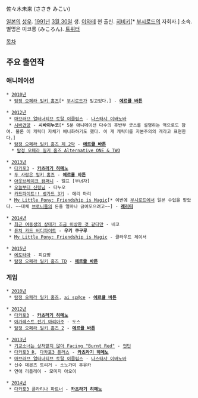 佐々木未来 (ささき みこい)

[[일본]]의 [[성우]]. [[1991년]] [[3월 30일]] 생. [[이와테]] 현 출신. [[히비키]][* [[부시로드]]의 자회사.] 소속. 별명은 미코롱 (みころん). [https://twitter.com/mikoiwate_351 트위터]

[[목차]]

== 주요 출연작 ==
=== 애니메이션 ===
 * [[2010년]]
  * [[탐정 오페라 밀키 홈즈/애니메이션|탐정 오페라 밀키 홈즈]][* [[부시로드]]가 밀고있다.] - '''[[에르큘 바튼]]'''

 * [[2012년]]
  * [[마브러브 얼터너티브 토탈 이클립스]] - [[나스타샤 이바노바]]
  * [[시바견양]] - '''시바이누코'''[* 5분 애니메이션 다수의 후반부 굿스를 설명하는 역으로도 참여. 물론 이 캐릭터 자체가 애니화하기도 했다. 이 개 캐릭터를 자본주의의 개라고 표현한다.]
  * [[탐정 오페라 밀키 홈즈/애니메이션#s-2|탐정 오페라 밀키 홈즈 제 2막]] - '''[[에르큘 바튼]]'''
   * [[탐정 오페라 밀키 홈즈/애니메이션#s-3|탐정 오페라 밀키 홈즈 Alternative ONE & TWO]]

 * [[2013년]]
  * [[다카포3]] - '''[[카츠라기 히메노]]'''
  * [[탐정 오페라 밀키 홈즈/애니메이션#s-4|두 사람은 밀키 홈즈]] - '''[[에르큘 바튼]]'''
  * [[아웃브레이크 컴퍼니]] - 엘프 [부녀자]
  * [[오늘부터 신령님]] - 타누오
  * [[카드파이트!! 뱅가드/애니메이션|카드파이트!! 뱅가드 3기]] - 에리 마리
  * [[My Little Pony: Friendship is Magic]][* 이번에 [[부시로드]]에서 일본 수입을 맡았다. ~~대체 [[브로니]]들의 돈을 얼마나 긁어모으려고~~] - '''[[래리티]]'''

 * [[2014년]]
  * [[최근 여동생의 상태가 조금 이상한 것 같다만]] - 네코
  * [[퓨처 카드 버디파이트]] - '''우키 쿠구루'''
  * [[My Little Pony: Friendship is Magic]] - 클라우드 체이서

 * [[2015년]]
  * [[에토타마]] - 피요땅
  * [[탐정 오페라 밀키 홈즈/애니메이션#s-5|탐정 오페라 밀키 홈즈 TD]] - '''[[에르큘 바튼]]'''

=== 게임 ===
 * [[2010년]]
  * [[탐정 오페라 밀키 홈즈]], [[ai sp@ce]] - '''[[에르큘 바튼]]'''

 * [[2012년]]
  * [[다카포3]] - '''[[카츠라기 히메노]]'''
  * [[아가레스트 전기|아가레스트 전기 마리아주]] - 도스
  * [[탐정 오페라 밀키 홈즈|탐정 오페라 밀키 홈즈 2]] - '''[[에르큘 바튼]]'''

 * [[2013년]]
  * [[기교소녀는 상처받지 않아|기교소녀는 상처받지 않아 Facing "Burnt Red"]] - [[언딘]]
  * [[다카포3|다카포3 R]], [[다카포3|다카포3 플러스]] - '''[[카츠라기 히메노]]'''
  * [[마브러브 얼터너티브 토탈 이클립스]] - [[나스타샤 이바노바]]
  * 신수 데몬즈 트리거 - 소노가미 후유카
  * 연애 리플레이 - 모미지 아오이

 * [[2014년]]
  * [[다카포3|다카포3 플라티나 파트너]] - '''[[카츠라기 히메노]]'''
